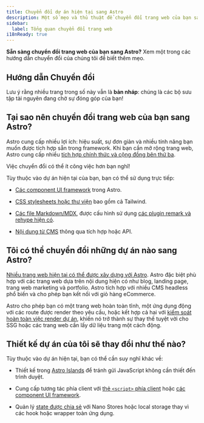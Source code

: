 ```yaml
---
title: Chuyển đổi dự án hiện tại sang Astro
description: Một số mẹo và thủ thuật để chuyển đổi trang web của bạn sang Astro.
sidebar:
  label: Tổng quan chuyển đổi trang web
i18nReady: true
---
```


**Sẵn sàng chuyển đổi trang web của bạn sang Astro?** Xem một trong các hướng dẫn chuyển đổi của chúng tôi để biết thêm mẹo.

## Hướng dẫn Chuyển đổi

<MigrationGuidesNav />

Lưu ý rằng nhiều trang trong số này vẫn là **bản nháp**: chúng là các bộ sưu tập tài nguyên đang chờ sự đóng góp của bạn!

## Tại sao nên chuyển đổi trang web của bạn sang Astro?

Astro cung cấp nhiều lợi ích: hiệu suất, sự đơn giản và nhiều tính năng bạn muốn được tích hợp sẵn trong framework. Khi bạn cần mở rộng trang web, Astro cung cấp nhiều [tích hợp chính thức và cộng đồng bên thứ ba](https://astro.build/integrations).

Việc chuyển đổi có thể ít công việc hơn bạn nghĩ!

Tùy thuộc vào dự án hiện tại của bạn, bạn có thể sử dụng trực tiếp:

- [Các component UI framework](/vi/guides/framework-components/) trong Astro.

- [CSS stylesheets hoặc thư viện](/vi/guides/styling/) bao gồm cả Tailwind.

- [Các file Markdown/MDX](/vi/guides/markdown-content/), được cấu hình sử dụng [các plugin remark và rehype hiện có](/vi/guides/markdown-content/#markdown-plugins).

- [Nội dung từ CMS](/vi/guides/cms/) thông qua tích hợp hoặc API.

## Tôi có thể chuyển đổi những dự án nào sang Astro?

[Nhiều trang web hiện tại có thể được xây dựng với Astro](/vi/concepts/why-astro/). Astro đặc biệt phù hợp với các trang web dựa trên nội dung hiện có như blog, landing page, trang web marketing và portfolio. Astro tích hợp với nhiều CMS headless phổ biến và cho phép bạn kết nối với giỏ hàng eCommerce.

Astro cho phép bạn có một trang web hoàn toàn tĩnh, một ứng dụng động với các route được render theo yêu cầu, hoặc kết hợp cả hai với [kiểm soát hoàn toàn việc render dự án](/vi/guides/on-demand-rendering/), khiến nó trở thành sự thay thế tuyệt vời cho SSG hoặc các trang web cần lấy dữ liệu trang một cách động.

## Thiết kế dự án của tôi sẽ thay đổi như thế nào?

Tùy thuộc vào dự án hiện tại, bạn có thể cần suy nghĩ khác về:

- Thiết kế trong [Astro Islands](/vi/concepts/islands/#what-is-an-island) để tránh gửi JavaScript không cần thiết đến trình duyệt.

- Cung cấp tương tác phía client với [thẻ `<script>` phía client](/vi/guides/client-side-scripts/) hoặc [các component UI framework](/vi/guides/framework-components/).

- Quản lý [state được chia sẻ](/vi/recipes/sharing-state-islands/) với Nano Stores hoặc local storage thay vì các hook hoặc wrapper toàn ứng dụng.